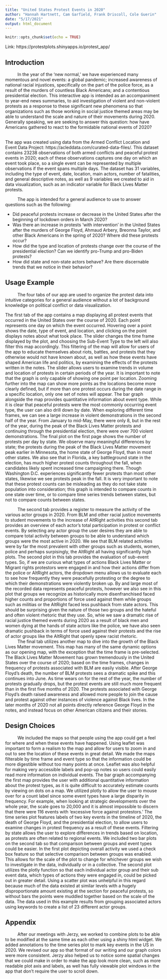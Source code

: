 ```yaml
---
title: "United States Protest Events in 2020"
author: "Hannah Hartnett, Cam Garfield, Frank Driscoll, Cole Guerin"
date: "5/17/2021"
output: html_document
---
```


```r
knitr::opts_chunk$set(echo = TRUE)
```

Link: https://protestplots.shinyapps.io/protest_app/

## Introduction

|           In the year of the 'new normal,' we have experienced many momentous and novel events: a global pandemic; increased awareness of national racial injustices, specifically on the part of the police force, as a result of the murders of countless Black Americans; and a contentious presidential election. This interactive app is intended as an accompaniment to year-end news summaries, to aid investigation of violent and non-violent protests as a response to these significant new phenomena so that organizations such as those working in social justice themed areas may be able to understand the scale and nature of their movements during 2020. Generally speaking, we are seeking to answer this question: how have Americans gathered to react to the formidable national events of 2020? 
</br>
The app was created using data from the Armed Conflict Location and Event Data Project: https://acleddata.com/curated-data-files/. This dataset contains 23238 observations of both armed conflicts and peaceful protest events in 2020; each of these observations captures one day on which an event took place, so a single event can be represented by multiple observations if the event spans multiple days. The dataset has 31 variables, including the type of event, date, location, main actors, number of fatalities, and general descriptive notes, as well as 9 variables we created to aid in data visualization, such as an indicator variable for Black Lives Matter protests.

|           The app is intended for a general audience to use to answer questions such as the following: 
* Did peaceful protests increase or decrease in the United States after the beginning of lockdown orders in March 2020?
* Was there an increase in protests 'with intervention' in the United States after the murders of George Floyd, Ahmaud Arbery, Breonna Taylor, and other Black Americans in the spring of 2020? Where did these protests occur?
* How did the type and location of protests change over the course of the presidential election? Can we identify pro-Trump and pro-Biden protests?
* How did state and non-state actors behave? Are there discernable trends that we notice in their behavior?

## Usage Example

|           The four tabs of our app are used to organize the protest data into intuitive categories for a general audience without a lot of background knowledge on political conflict or data visualization. 

  The first tab of the app contains a map displaying all protest events that occurred in the United States over the course of 2020. Each point represents one day on which the event occurred. Hovering over a point shows the date, type of event, and location, and clicking on the point displays notes about what took place. The slider changes the time frame displayed by the plot, and choosing the Sub-Event Type to the left will also filter this map accordingly. This filtering of the map will allow for users of the app to educate themselves about riots, battles, and protests that they otherwise would not have known about, as well as how these events have shaped American life and politics, by examining the effects of the protests written in the notes. The slider allows users to examine trends in volume and location of protests in certain periods of the year. It is important to note that the graph is only capable of showing one point per location. Zooming further into the map can show more points as the locations become more clearly defined, but if more than one protest occurs during the date range in a specific location, only one set of notes will appear.
  The bar graph alongside the map provides quantitative information about event type. While it is clear that peaceful protests were the most commonly occurring event type, the user can also drill down by date. When exploring different time frames, we can see a large increase in violent demonstrations in the second half of the year. From January to mid-May, there were only 8, but in the rest of the year, during the peak of the Black Lives Matter protests and continuing through the presidential election, there were over 700 violent demonstrations.
  The final plot on the first page shows the number of protests per day by state. We observe many meaningful differences by state; the protests during the peak of the Black Lives Matter movement peak earlier in Minnesota, the home state of George Floyd, than in most other states. We also see that in Florida, a key battleground state in the election, has much higher protest counts throughout the fall, when candidates likely spent increased time campaigning there. Though Washington D.C. experiences significantly fewer protests than most other states, likewise we see protests peak in the fall. It is very important to note that these protest counts can be misleading as they do not take state population into consideration; this graph is intended to compare counts in one state over time, or to compare time series trends between states, but not to compare counts between states.

|           The second tab provides a register to measure the activity of the various actor groups in 2020. From BLM and other racial justice movements to student movements to the increase of AltRight activities this second tab provides an overview of each actor's total participation in protest or conflict events. By selecting any actor group the user desires they are able to compare total activity between groups to be able to understand which groups were the most active in 2020. We see that BLM related activities were by far the most prevalent with other groups such as students, women, police and perhaps surpisingly, the AltRight all having significantly high plots. The second plot in this tab provides the evaluation of sub-event types. So, if we are curious what types of actions Black Lives Matter or Migrant rights protestors were engaged in and how their actions differ from the police or AltRight actors, the dropdown menu allows us to evaluate each to see how frequently they were peacefully protesting or the degree to which their demonstrations were violently broken up. By and large most of the recorded data represents peaceful protests, however we also see in this plot that groups we recognize as historically more disenfranchised faced higher counts and proportions of force used against them while groups such as militias or the AltRight faced less pushback from state actors. This should be surprising given the nature of those two groups and the hateful and often violent rhetoric that they use. So, whie we saw a dramatic rise of racial justice themed events during 2020 as a result of black men and women dying at the hands of state actors like the police, we have also seen dramatic pushback in terms of force used against their protests and the rise of actor groups like the AltRight that openly spew racist rhetoric. 


|           The final tab utilizes another map to dive into the growth of the Black Lives Matter movement. This map has many of the same dynamic options as our opening map, with the exception that the time frame is pre-selected. The Black Lives Matter Movement has grown tremendously in the United States over the course of 2020; based on the time frames, changes in frequency of protests associated with BLM are easily visible. After George Floyd's death, the number of BLM protests sees a dramatic spike and this continues into June. As time wears on for the rest of the year, the number of protests gradually drops, but the protest events are still much more frequent than in the first five months of 2020. The protests associated with George Floyd's death raised awareness and allowed more people to join the cause and protest against other instances of violence against Black lives. In the later months of 2020 not all points directly reference George Floyd in the notes, and instead focus on other American citizens and their stories.

## Design Choices

|           We included the maps so that people using the app could get a feel for where and when these events have happened. Using leaflet was important to form a realism to the map and allow for users to zoom in and out to see the location of these events in great detail. We made the maps filterable by time frame and event type so that the information could be more digestible without too many points at once. Leaflet was also helpful for making very accessible labels and pop-up notes so users could easily read more information on individual events.
  The bar graph accompanying the first map provides the user with additional quantitative information about the protest types, as it is quite difficult to accurately estimate counts by viewing on dots on a map. We utilized plotly to allow the user to mouse over for a count label since some event types have a large disparity in frequency. For example, when looking at strategic developments over the whole year, the scale goes to 20,000 and it is almost impossible to discern that there were 116 events with 'excessive force against protestors.'
  The time series plot features labels of two key events in the timeline of 2020, the death of George Floyd, and the presidential election, to allow users to examine changes in protest frequency as a result of these events. Filtering by state allows the user to explore differences in trends based on location, as protests are often related to regional events.
  We included two bar plots on the second tab so that comparison between groups and event types could be easier. In the first plot depicting overall activity we used a check box feature so that selective comparison between groups was enabled. This allows for the scale of the plot to change for whichever groups we wish to investigate in the data, individually or in a collective. The second plot utilizes the plotly function so that each individual actor group and their sub event data, which types of actions they were engaged in, could be picked out in greater detail. Using a scatter plot was unhelpful in this regard because much of the data existed at similar levels with a hugely disproportionate amount existing at the section for peaceful protests, so without bars the points were muddled together based on the scale of the data. The data used in this example results from grouping associated actors using keywords to create a list of 23 different actor groups.

## Appendix

|           After our meetings with Jerzy, we worked to combine plots to be able to be modified at the same time as each other using a shiny html widget. We added annotations to the time series plot to mark key events in the US in 2020. We revised our app so that format of our writing and our graph colors were more consistent. Jerzy also helped us to notice some spatial changes that we could make in order to make the app look more clean, such as more readable plot axis and labels, as well has fully viewable plot windows in the app that don't require the user to scroll down.
